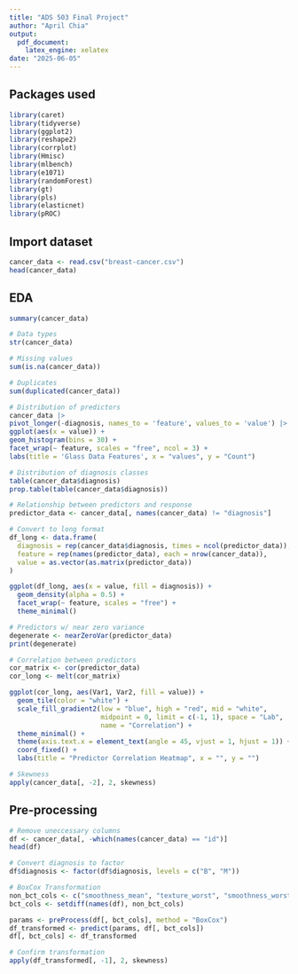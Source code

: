 ```yaml
---
title: "ADS 503 Final Project"
author: "April Chia"
output:
  pdf_document:
    latex_engine: xelatex
date: "2025-06-05"
---
```

## Packages used
```r
library(caret)
library(tidyverse)
library(ggplot2)
library(reshape2)
library(corrplot)
library(Hmisc)
library(mlbench)
library(e1071)
library(randomForest)
library(gt)
library(pls)
library(elasticnet)
library(pROC)
```

## Import dataset
```r
cancer_data <- read.csv("breast-cancer.csv")
head(cancer_data)
```

## EDA
```r
summary(cancer_data)

# Data types
str(cancer_data)

# Missing values
sum(is.na(cancer_data))

# Duplicates
sum(duplicated(cancer_data))
```

```r
# Distribution of predictors
cancer_data |>
pivot_longer(-diagnosis, names_to = 'feature', values_to = 'value') |>
ggplot(aes(x = value)) +
geom_histogram(bins = 30) +
facet_wrap(~ feature, scales = "free", ncol = 3) +
labs(title = 'Glass Data Features', x = "values", y = "Count")
```

```r
# Distribution of diagnosis classes
table(cancer_data$diagnosis)
prop.table(table(cancer_data$diagnosis))
```

```r
# Relationship between predictors and response
predictor_data <- cancer_data[, names(cancer_data) != "diagnosis"]

# Convert to long format
df_long <- data.frame(
  diagnosis = rep(cancer_data$diagnosis, times = ncol(predictor_data)),
  feature = rep(names(predictor_data), each = nrow(cancer_data)),
  value = as.vector(as.matrix(predictor_data))
)

ggplot(df_long, aes(x = value, fill = diagnosis)) +
  geom_density(alpha = 0.5) +
  facet_wrap(~ feature, scales = "free") +
  theme_minimal()
```

```r
# Predictors w/ near zero variance
degenerate <- nearZeroVar(predictor_data)
print(degenerate)
```

```r
# Correlation between predictors
cor_matrix <- cor(predictor_data)
cor_long <- melt(cor_matrix)

ggplot(cor_long, aes(Var1, Var2, fill = value)) +
  geom_tile(color = "white") +
  scale_fill_gradient2(low = "blue", high = "red", mid = "white",
                       midpoint = 0, limit = c(-1, 1), space = "Lab",
                       name = "Correlation") +
  theme_minimal() +
  theme(axis.text.x = element_text(angle = 45, vjust = 1, hjust = 1)) +
  coord_fixed() +
  labs(title = "Predictor Correlation Heatmap", x = "", y = "")
```

```r
# Skewness
apply(cancer_data[, -2], 2, skewness)
```

## Pre-processing
```r
# Remove uneccessary columns
df <- cancer_data[, -which(names(cancer_data) == "id")]
head(df)

# Convert diagnosis to factor
df$diagnosis <- factor(df$diagnosis, levels = c("B", "M"))

# BoxCox Transformation
non_bct_cols <- c("smoothness_mean", "texture_worst", "smoothness_worst", "concave.points_worst")
bct_cols <- setdiff(names(df), non_bct_cols)

params <- preProcess(df[, bct_cols], method = "BoxCox")
df_transformed <- predict(params, df[, bct_cols])
df[, bct_cols] <- df_transformed
```

```r
# Confirm transformation
apply(df_transformed[, -1], 2, skewness)
```